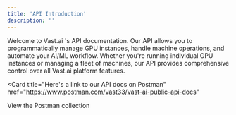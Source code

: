 ```yaml
---
title: 'API Introduction'
description: ''
---
```


Welcome to Vast.ai 's API documentation. Our API allows you to programmatically manage GPU instances, handle machine operations, and automate your AI/ML workflow. Whether you're running individual GPU instances or managing a fleet of machines, our API provides comprehensive control over all Vast.ai  platform features.

<Card
  title="Here's a link to our API docs on Postman"
  href="https://www.postman.com/vast33/vast-ai-public-api-docs"
>
  View the Postman collection
</Card>
